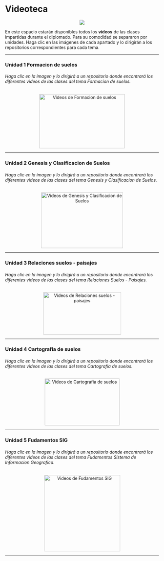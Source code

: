 # **Videoteca** {-} 

<center>![](Imagenes/Video2.jpg)</center>

En este espacio estarán disponibles todos los **videos** de las clases impartidas durante el diplomado. Para su comodidad se separaron por unidades. Haga clic en las imágenes de cada apartado y lo dirigirán a los repositorios correspondientes para cada tema.

---

### Unidad 1 Formacion de suelos {-}

###### Haga clic en la imagen y lo dirigirá a un repositorio donde encontrará los diferentes videos de las clases del tema *Formacion de suelos*.{-}

<div>
<p style = 'text-align:center;'>
<a href="https://drive.google.com/drive/folders/10g3eYCEpMitBl8C5VFd1akE13iYkuarm?usp=sharing" target="_blank" title="Videos de  Formacion de suelos"><img src="Imagenes/Factores.png" alt="Videos de  Formacion de suelos" width="280" height="177"/></a>
</p>
</div>

---

### Unidad 2 Genesis y Clasificacion de Suelos {-}

###### Haga clic en la imagen y lo dirigirá a un repositorio donde encontrará los diferentes videos de las clases del tema *Genesis y Clasificacion de Suelos*.{-}

<div>
<p style = 'text-align:center;'>
<a href="https://drive.google.com/drive/folders/1CQlWiLbwe9SjbTwPJ__Yna9H9Bx_1FSD?usp=sharing" target="_blank" title="Videos de  Genesis y Clasificacion de Suelos"><img src="Imagenes/Capa_suelos3.jpg" alt="Videos de  Genesis y Clasificacion de Suelos" width="268" height="182"/></a>
</p>
</div>

---

### Unidad 3 Relaciones suelos - paisajes {-}

###### Haga clic en la imagen y lo dirigirá a un repositorio donde encontrará los diferentes videos de las clases del tema *Relaciones Suelos - Paisajes*.{-}

<div>
<p style = 'text-align:center;'>
<a href="https://drive.google.com/drive/folders/1KTbaOTmNuiQOntF1HOAtva56bOLNRMbd?usp=sharing" target="_blank" title="Videos de  Relaciones suelos - paisajes"><img src="Imagenes/Paisaje1.jpg" alt="Videos de  Relaciones suelos - paisajes" width="255" height="138"/></a>
</p>
</div>

---

### Unidad 4 Cartografia de suelos {-}

###### Haga clic en la imagen y lo dirigirá a un repositorio donde encontrará los diferentes videos de las clases del tema *Cartografia de suelos*.{-}

<div>
<p style = 'text-align:center;'>
<a href="https://youtu.be/JE0vUiCQrvs" target="_blank" title="Videos de  Cartografia de suelos"><img src="Imagenes/cartografia1.jpg" alt="Videos de  Cartografia de suelos" width="245" height="153"/></a>
</p>
</div>

---

### Unidad 5 Fudamentos SIG {-}

###### Haga clic en la imagen y lo dirigirá a un repositorio donde encontrará los diferentes videos de las clases del tema *Fudamentos Sistema de Informacion Geografica*.{-}

<div>
<p style = 'text-align:center;'>
<a href="https://youtu.be/JE0vUiCQrvs" target="_blank" title="Videos de  Fudamentos SIG"><img src="Imagenes/sig_geografia2.jpg" alt="Videos de  Fudamentos SIG" width="249" height="249"/></a>
</p>
</div>

---
